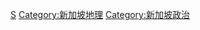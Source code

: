 {{Category main}}

[[Category:亚洲国家行政区划|S]]
[[Category:新加坡地理|Category:新加坡地理]]
[[Category:新加坡政治|Category:新加坡政治]]